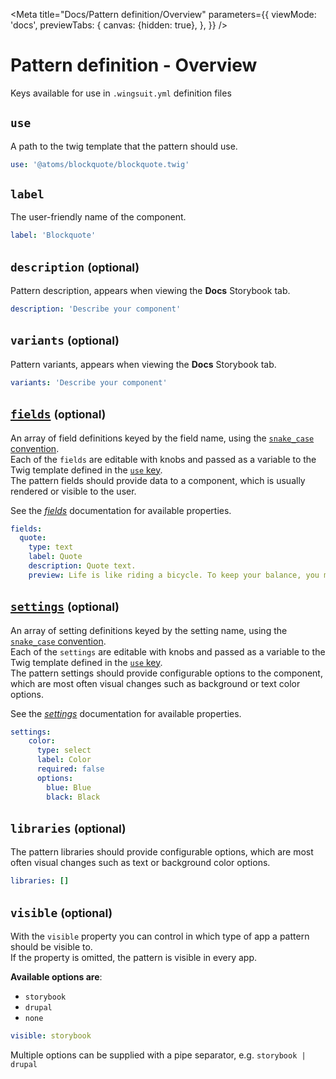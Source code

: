 
<Meta title="Docs/Pattern definition/Overview"
      parameters={{
        viewMode: 'docs',
        previewTabs: {
          canvas: {hidden: true},
        },
      }}
/>

# Pattern definition - Overview
<Subtitle>Keys available for use in <code>.wingsuit.yml</code> definition files</Subtitle>

## **`use`**
A path to the twig template that the pattern should use.
```yaml
use: '@atoms/blockquote/blockquote.twig'
```

## **`label`**
The user-friendly name of the component.
```yaml
label: 'Blockquote'
```

## **`description`** <small>(optional)</small>
Pattern description, appears when viewing the **Docs** Storybook tab.
```yaml
description: 'Describe your component'
```

## **`variants`** <small>(optional)</small>
Pattern variants, appears when viewing the **Docs** Storybook tab.
```yaml
variants: 'Describe your component'
```

## [**`fields`**](?path=/docs/docs-pattern-definition-fields--page) <small>(optional)</small>
An array of field definitions keyed by the field name, using the [`snake_case` convention](https://en.wikipedia.org/wiki/Snake_case). <br/>
Each of the `fields` are editable with knobs and passed as a variable to the Twig template defined in the [`use` key](?path=/docs/docs-pattern-definition-overview--page#use). <br/>
The pattern fields should provide data to a component, which is usually rendered or visible to the user.

See the [*fields*](?path=/docs/docs-pattern-definition-fields--page) documentation for available properties.
```yaml
fields:
  quote:
    type: text
    label: Quote
    description: Quote text.
    preview: Life is like riding a bicycle. To keep your balance, you must keep moving.
```

## [**`settings`**](?path=/docs/docs-pattern-definition-settings--page) <small>(optional)</small>
An array of setting definitions keyed by the setting name, using the [`snake_case` convention](https://en.wikipedia.org/wiki/Snake_case). <br/>
Each of the `settings` are editable with knobs and passed as a variable to the Twig template defined in the [`use` key](?path=/docs/docs-pattern-definition-overview--page#use). <br/>
The pattern settings should provide configurable options to the component, which are most often visual changes such as background or text color options.<br/>

See the [*settings*](?path=/docs/docs-pattern-definition-settings--page) documentation for available properties.
```yaml
settings:
    color:
      type: select
      label: Color
      required: false
      options:
        blue: Blue
        black: Black
```

## **`libraries`** <small>(optional)</small>
The pattern libraries should provide configurable options, which are most often visual changes such as text or background color options.<br/>
```yaml
libraries: []
```

## **`visible`** <small>(optional)</small>
With the `visible` property you can control in which type of app a pattern should be visible to.<br />
If the property is omitted, the pattern is visible in every app.

**Available options are**:
  * `storybook`
  * `drupal`
  * `none`
```yaml
visible: storybook
```
Multiple options can be supplied with a pipe separator, e.g. `storybook | drupal`
